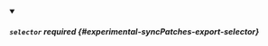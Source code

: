 


<details className="config-field" data-expandable="true" open>
<summary>

##### `selector` <span className="config-field-required" data-required="false">required</span> <span className="config-field-type"></span> <span className="config-field-default"></span> <span className="config-field-enum"></span> {#experimental-syncPatches-export-selector}



</summary>

<PartialSelectorreference />


</details>
